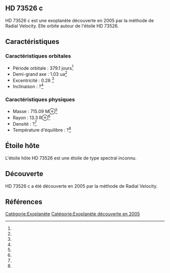 == HD 73526 c ==

{{Infobox Exoplanète
| nom = HD 73526 c
| image = 
| légende = 
| étoile = HD 73526
| constellation = 
| ascension_droite = 
| déclinaison = 
| distance = ?
| type_spectral = ?
| masse = 715.09 M⊕<ref></ref>
| rayon = 13.3 R⊕<ref></ref>
| densité = ?<ref></ref>
| gravité = ?<ref></ref>
| température = ?<ref></ref>
| période = 379.1 j<ref></ref>
| demi_grand_axe = 1.03 ua<ref></ref>
| excentricité = 0.28 <ref></ref>
| inclinaison = ?<ref></ref>
| méthode_découverte = Radial Velocity
| date_découverte = 2005
| statut = Confirmée
}}

HD 73526 c est une exoplanète découverte en 2005 par la méthode de Radial Velocity. Elle orbite autour de l'étoile HD 73526.

== Caractéristiques ==

=== Caractéristiques orbitales ===
* Période orbitale : 379.1 jours<ref></ref>
* Demi-grand axe : 1.03 ua<ref></ref>
* Excentricité : 0.28 <ref></ref>
* Inclinaison : ?<ref></ref>

=== Caractéristiques physiques ===
* Masse : 715.09 M⊕<ref></ref>
* Rayon : 13.3 R⊕<ref></ref>
* Densité : ?<ref></ref>
* Température d'équilibre : ?<ref></ref>

== Étoile hôte ==

{{Infobox Étoile
| nom = HD 73526
| image = 
| légende = 
| constellation = 
| ascension_droite = 
| déclinaison = 
| distance = ?
| type_spectral = ?
| magnitude_absolue = 
| magnitude_apparente = 
| masse = ?<ref></ref>
| rayon = ?<ref></ref>
| température = ?<ref></ref>
| métallicité = ?<ref></ref>
| âge = ?<ref></ref>
}}

L'étoile hôte HD 73526 est une étoile de type spectral inconnu.

== Découverte ==

HD 73526 c a été découverte en 2005 par la méthode de Radial Velocity.

== Références ==
<references />

[[Catégorie:Exoplanète]]
[[Catégorie:Exoplanète découverte en 2005]]
